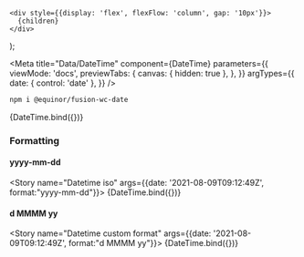 

    <div style={{display: 'flex', flexFlow: 'column', gap: '10px'}}> 
      {children}
    </div>
);

<Meta
  title="Data/DateTime"
  component={DateTime}
  parameters={{
    viewMode: 'docs',
    previewTabs: {
      canvas: { hidden: true },
    },
  }}
  argTypes={{
    date: { control: 'date' },
  }}
/>


```sh
npm i @equinor/fusion-wc-date
```

<Canvas>
  <Story 
    name="Basic" 
    args={{date: '2021-08-09T09:12:49Z'}}
    parameters={{chromatic: { disableSnapshot: true }}}
  >
    {DateTime.bind({})}
  </Story>
</Canvas>

<ArgsTable story="Basic" />


### Formatting

#### yyyy-mm-dd
<Story name="Datetime iso" args={{date: '2021-08-09T09:12:49Z', format:"yyyy-mm-dd"}}>
  {DateTime.bind({})}
</Story>

#### d MMMM yy
<Story name="Datetime custom format" args={{date: '2021-08-09T09:12:49Z', format:"d MMMM yy"}}>
  {DateTime.bind({})}
</Story>